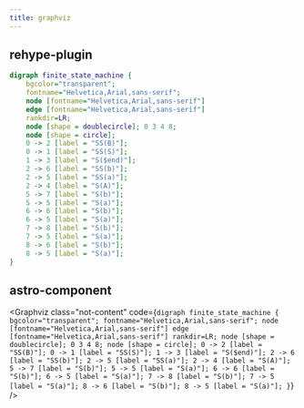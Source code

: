 ```yaml
---
title: graphviz
---
```


## rehype-plugin

```dot
digraph finite_state_machine {
    bgcolor="transparent";
    fontname="Helvetica,Arial,sans-serif";
    node [fontname="Helvetica,Arial,sans-serif"]
    edge [fontname="Helvetica,Arial,sans-serif"]
    rankdir=LR;
    node [shape = doublecircle]; 0 3 4 8;
    node [shape = circle];
    0 -> 2 [label = "SS(B)"];
    0 -> 1 [label = "SS(S)"];
    1 -> 3 [label = "S($end)"];
    2 -> 6 [label = "SS(b)"];
    2 -> 5 [label = "SS(a)"];
    2 -> 4 [label = "S(A)"];
    5 -> 7 [label = "S(b)"];
    5 -> 5 [label = "S(a)"];
    6 -> 6 [label = "S(b)"];
    6 -> 5 [label = "S(a)"];
    7 -> 8 [label = "S(b)"];
    7 -> 5 [label = "S(a)"];
    8 -> 6 [label = "S(b)"];
    8 -> 5 [label = "S(a)"];
}
```

## astro-component


<Graphviz
  class="not-content"
  code={`digraph finite_state_machine {
    bgcolor="transparent";
    fontname="Helvetica,Arial,sans-serif";
    node [fontname="Helvetica,Arial,sans-serif"]
    edge [fontname="Helvetica,Arial,sans-serif"]
    rankdir=LR;
    node [shape = doublecircle]; 0 3 4 8;
    node [shape = circle];
    0 -> 2 [label = "SS(B)"];
    0 -> 1 [label = "SS(S)"];
    1 -> 3 [label = "S($end)"];
    2 -> 6 [label = "SS(b)"];
    2 -> 5 [label = "SS(a)"];
    2 -> 4 [label = "S(A)"];
    5 -> 7 [label = "S(b)"];
    5 -> 5 [label = "S(a)"];
    6 -> 6 [label = "S(b)"];
    6 -> 5 [label = "S(a)"];
    7 -> 8 [label = "S(b)"];
    7 -> 5 [label = "S(a)"];
    8 -> 6 [label = "S(b)"];
    8 -> 5 [label = "S(a)"];
}`}
/>
